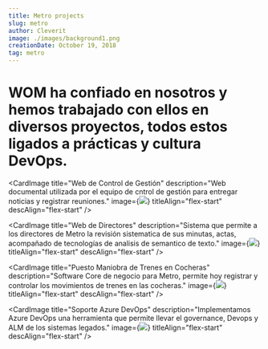 ```yaml
---
title: Metro projects
slug: metro
author: Cleverit
image: ./images/background1.png
creationDate: October 19, 2018
tag: metro
---
```



# WOM ha confiado en nosotros y hemos trabajado con ellos en diversos proyectos, todos estos ligados a prácticas y cultura DevOps.

<div id="projects" style={{ display: 'flex', flexWrap: 'wrap', width: '100%' }}>

<CardImage
  title="Web de Control de Gestión"
  description="Web documental utilizada por el equipo de cntrol de gestión para entregar noticias y registrar reuniones."
  image={<img src={contrataciones1} />}
  titleAlign="flex-start"
  descAlign="flex-start"
/>

<CardImage
  title="Web de Directores"
  description="Sistema que permite a los directores de Metro la revisión sistematica de sus minutas, actas, acompañado de tecnologías de analisis de semantico de texto."
  image={<img src={ventaguiada} />}
  titleAlign="flex-start"
  descAlign="flex-start"
/>

<CardImage
  title="Puesto Maniobra de Trenes en Cocheras"
  description="Software Core de negocio para Metro, permite hoy registrar y controlar los movimientos de trenes en las cocheras."
  image={<img src={ventaguiada} />}
  titleAlign="flex-start"
  descAlign="flex-start"
/>

<CardImage
  title="Soporte Azure DevOps"
  description="Implementamos Azure DevOps una herramienta que permite llevar el governance, Devops y ALM de los sistemas legados."
  image={<img src={ventaguiada} />}
  titleAlign="flex-start"
  descAlign="flex-start"
/>

</div>
